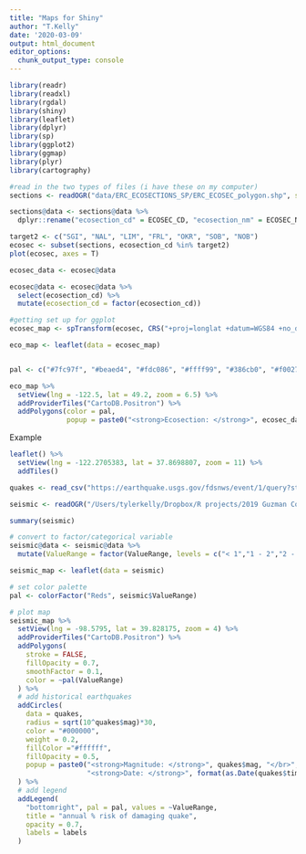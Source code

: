```yaml
---
title: "Maps for Shiny"
author: "T.Kelly"
date: '2020-03-09'
output: html_document
editor_options: 
  chunk_output_type: console
---
```


```r
library(readr)
library(readxl)
library(rgdal)
library(shiny)
library(leaflet)
library(dplyr)
library(sp)
library(ggplot2)
library(ggmap)
library(plyr)
library(cartography)
```

```r
#read in the two types of files (i have these on my computer)
sections <- readOGR("data/ERC_ECOSECTIONS_SP/ERC_ECOSEC_polygon.shp", stringsAsFactors = F)

sections@data <- sections@data %>%
  dplyr::rename("ecosection_cd" = ECOSEC_CD, "ecosection_nm" = ECOSEC_NM)

target2 <- c("SGI", "NAL", "LIM", "FRL", "OKR", "SOB", "NOB")
ecosec <- subset(sections, ecosection_cd %in% target2)
plot(ecosec, axes = T)

ecosec_data <- ecosec@data

ecosec@data <- ecosec@data %>%
  select(ecosection_cd) %>%
  mutate(ecosection_cd = factor(ecosection_cd))

#getting set up for ggplot
ecosec_map <- spTransform(ecosec, CRS("+proj=longlat +datum=WGS84 +no_defs +ellps=WGS84 +towgs84=0,0,0"))

eco_map <- leaflet(data = ecosec_map)


pal <- c("#7fc97f", "#beaed4", "#fdc086", "#ffff99", "#386cb0", "#f0027f", "#bf5b17")

eco_map %>%
  setView(lng = -122.5, lat = 49.2, zoom = 6.5) %>%
  addProviderTiles("CartoDB.Positron") %>% 
  addPolygons(color = pal, 
              popup = paste0("<strong>Ecosection: </strong>", ecosec_data$ecosection_nm))

```


Example
```r
leaflet() %>% 
  setView(lng = -122.2705383, lat = 37.8698807, zoom = 11) %>%
  addTiles()

quakes <- read_csv("https://earthquake.usgs.gov/fdsnws/event/1/query?starttime=1960-01-01T00:00:00&minmagnitude=6&format=csv&latitude=39.828175&longitude=-98.5795&maxradiuskm=6000&orderby=magnitude")

seismic <- readOGR("/Users/tylerkelly/Dropbox/R projects/2019 Guzman Collab/week13/seismic/seismic.shp")

summary(seismic)

# convert to factor/categorical variable
seismic@data <- seismic@data %>%
  mutate(ValueRange = factor(ValueRange, levels = c("< 1","1 - 2","2 - 5","5 - 10", "10 - 12")))

seismic_map <- leaflet(data = seismic)

# set color palette
pal <- colorFactor("Reds", seismic$ValueRange)

# plot map
seismic_map %>%
  setView(lng = -98.5795, lat = 39.828175, zoom = 4) %>%
  addProviderTiles("CartoDB.Positron") %>% 
  addPolygons(
    stroke = FALSE,
    fillOpacity = 0.7,
    smoothFactor = 0.1,
    color = ~pal(ValueRange)
  ) %>%
  # add historical earthquakes
  addCircles(
    data = quakes, 
    radius = sqrt(10^quakes$mag)*30, 
    color = "#000000",
    weight = 0.2,
    fillColor ="#ffffff",
    fillOpacity = 0.5,
    popup = paste0("<strong>Magnitude: </strong>", quakes$mag, "</br>",
                   "<strong>Date: </strong>", format(as.Date(quakes$time), "%b %d, %Y"))
  ) %>%
  # add legend
  addLegend(
    "bottomright", pal = pal, values = ~ValueRange,
    title = "annual % risk of damaging quake",
    opacity = 0.7,
    labels = labels
  )
```


